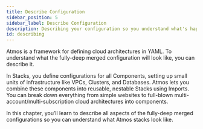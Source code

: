 ```yaml
---
title: Describe Configuration
sidebar_position: 5
sidebar_label: Describe Configuration
description: Describing your configuration so you understand what's happening.
id: describing
---
```


<Intro>
Atmos is a framework for defining cloud architectures in YAML. To understand what the fully-deep merged configuration will look like, you can describe it.
</Intro>

In Stacks, you define configurations for all Components, setting up small units of infrastructure like VPCs, Clusters, and Databases. Atmos lets you combine these components into reusable, nestable Stacks using Imports. You can break down everything from simple websites to full-blown multi-account/multi-subscription cloud architectures into components.

In this chapter, you’ll learn to describe all aspects of the fully-deep merged configurations so you can understand what Atmos stacks look like.

<DocCardList/>
